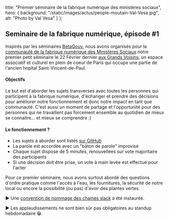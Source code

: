 
  title: "Premier séminaire de la fabrique numérique des ministères sociaux",
  hero: {
    background: "/static/images/actus/people-moutain-Val-Vesa.jpg",
    alt: "Photo by Val Vesa"
  }
};

<LayoutArticle meta={meta}>

## Seminaire de la fabrique numérique, épisode #1

Inspirés par les séminaires [BetaGouv](https://beta.gouv.fr), nous avons organisés pour la [communauté de la fabrique numérique des Ministères Sociaux](/members) notre premier petit séminaire le 22 Février dernier [aux Grands Voisins](https://lesgrandsvoisins.org/), un espace associatif et culturel en plein de coeur de Paris qui occupe une partie de l'ancien hopital Saint-Vincent-de-Paul.

#### Objectifs

Le but est d'aborder les sujets transverses avec toutes les personnes qui participent à la fabrique numérique, d'échanger et prendre des décisions pour améliorer notre fonctionnement et donc notre impact en tant que communauté. C'est aussi un moment de partage et l'opportunité pour des personnes qui ne travaillent pas forcement ensemble au quotidien de mieux se connaitre... et mieux se comprendre :)

#### Le fonctionnement ?

- Les sujets à aborder sont listés [sur GitHub](https://github.com/SocialGouv/seminaire/projects/1)
- La parole est accordée avec un "bâton de parole" improvisé
- Chaque sujet dispose de 5 minutes, renouvellées sur vote majoritaire des participants
- Si une décision doit être prise, un vote à main levée est effectué pour l'acter

Pour ce premier séminaire, nous avons surtout abordé des questions d'ordre pratique comme l'accès à l'eau, les fournitures, la sécurité de notre local ou encore la possibilité (ou pas) d'avoir des plantes vertes.

▶️ Une [convention de nommage des chaines slack](https://github.com/SocialGouv/socialgouv.github.io/wiki/Nomenclature-des-chaines-Mattermost%7CSlack) a été instaurée.

▶️ Les applaudissements ne sont bien sûr pas obligatoires au standup hebdomadaire 😁.

</LayoutArticle>
